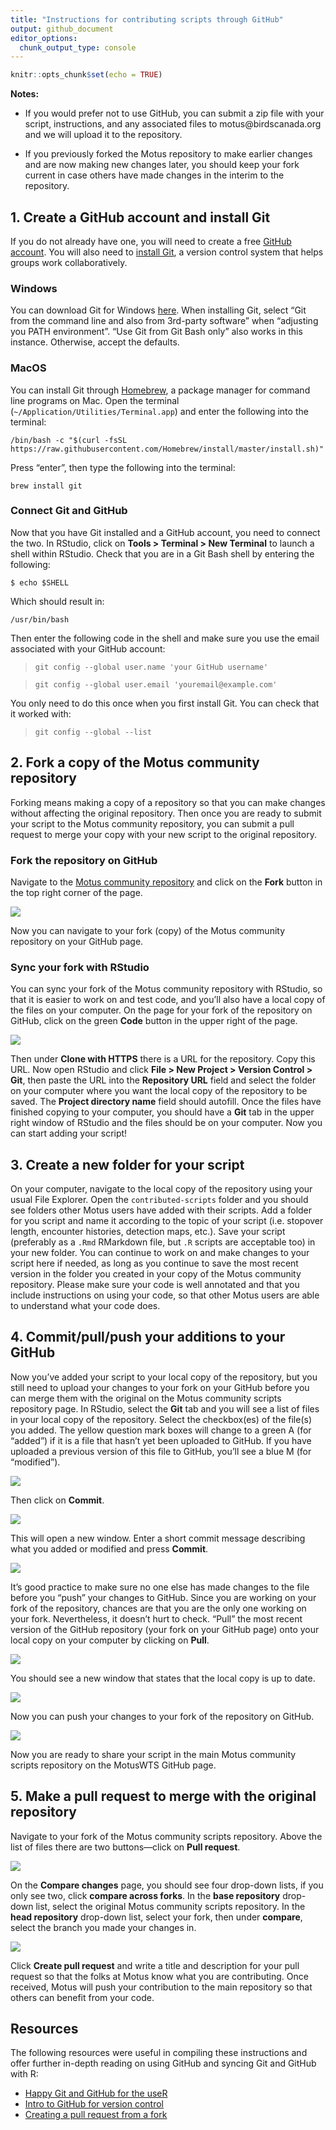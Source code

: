 ```yaml
---
title: "Instructions for contributing scripts through GitHub"
output: github_document
editor_options: 
  chunk_output_type: console
---
```


```r
knitr::opts_chunk$set(echo = TRUE)
```

**Notes:**

* If you would prefer not to use GitHub, you can submit a zip file with your script, instructions, and any associated files to motus@birdscanada.org and we will upload it to the repository.

* If you previously forked the Motus repository to make earlier changes and are now making new changes later, you should keep your fork current in case others have made changes in the interim to the repository.

## 1. Create a GitHub account and install Git

If you do not already have one, you will need to create a free [GitHub account](https://github.com/). You will also need to [install Git](https://git-scm.com/download/), a version control system that helps groups work collaboratively.

### Windows

You can download Git for Windows [here](https://git-scm.com/download/). When installing Git, select "Git from the command line and also from 3rd-party software" when "adjusting you PATH environment". "Use Git from Git Bash only" also works in this instance. Otherwise, accept the defaults.

### MacOS

You can install Git through [Homebrew](https://brew.sh/), a package manager for command line programs on Mac. Open the terminal (`~/Application/Utilities/Terminal.app`) and enter the following into the terminal:

`/bin/bash -c "$(curl -fsSL https://raw.githubusercontent.com/Homebrew/install/master/install.sh)"`

Press "enter", then type the following into the terminal:

`brew install git`

### Connect Git and GitHub

Now that you have Git installed and a GitHub account, you need to connect the two. In RStudio, click on **Tools > Terminal > New Terminal** to launch a shell within RStudio. Check that you are in a Git Bash shell by entering the following:

`$ echo $SHELL`

Which should result in:

`/usr/bin/bash`

Then enter the following code in the shell and make sure you use the email associated with your GitHub account:

> `git config --global user.name 'your GitHub username'`

> `git config --global user.email 'youremail@example.com'`

You only need to do this once when you first install Git. You can check that it worked with:

> `git config --global --list`

## 2. Fork a copy of the Motus community repository

Forking means making a copy of a repository so that you can make changes without affecting the original repository. Then once you are ready to submit your script to the Motus community repository, you can submit a pull request to merge your copy with your new script to the original repository.

### Fork the repository on GitHub

Navigate to the [Motus community repository](https://github.com/MotusWTS/Motus-community-scripts) and click on the **Fork** button in the top right corner of the page.

![](images/fork_button.JPG)

Now you can navigate to your fork (copy) of the Motus community repository on your GitHub page.

### Sync your fork with RStudio

You can sync your fork of the Motus community repository with RStudio, so that it is easier to work on and test code, and you'll also have a local copy of the files on your computer. On the page for your fork of the repository on GitHub, click on the green **Code** button in the upper right of the page.

![](images/code_button.JPG)

Then under **Clone with HTTPS** there is a URL for the repository. Copy this URL. Now open RStudio and click **File > New Project > Version Control > Git**, then paste the URL into the **Repository URL** field and select the folder on your computer where you want the local copy of the repository to be saved. The **Project directory name** field should autofill. Once the files have finished copying to your computer, you should have a **Git** tab in the upper right window of RStudio and the files should be on your computer. Now you can start adding your script!

## 3. Create a new folder for your script

On your computer, navigate to the local copy of the repository using your usual File Explorer. Open the `contributed-scripts` folder and you should see folders other Motus users have added with their scripts. Add a folder for you script and name it according to the topic of your script (i.e. stopover length, encounter histories, detection maps, etc.). Save your script (preferably as a `.Rmd` RMarkdown file, but `.R` scripts are acceptable too) in your new folder. You can continue to work on and make changes to your script here if needed, as long as you continue to save the most recent version in the folder you created in your copy of the Motus community repository. Please make sure your code is well annotated and that you include instructions on using your code, so that other Motus users are able to understand what your code does.

## 4. Commit/pull/push your additions to your GitHub

Now you've added your script to your local copy of the repository, but you still need to upload your changes to your fork on your GitHub before you can merge them with the original on the Motus community scripts repository page. In RStudio, select the **Git** tab and you will see a list of files in your local copy of the repository. Select the checkbox(es) of the file(s) you added. The yellow question mark boxes will change to a green A (for "added") if it is a file that hasn't yet been uploaded to GitHub. If you have uploaded a previous version of this file to GitHub, you'll see a blue M (for "modified").

![](images/git_tab2.jpg)

Then click on **Commit**.

![](images/git_tab3.jpg)

This will open a new window. Enter a short commit message describing what you added or modified and press **Commit**.

![](images/commit_window2.jpg)

It's good practice to make sure no one else has made changes to the file before you "push" your changes to GitHub. Since you are working on your fork of the repository, chances are that you are the only one working on your fork. Nevertheless, it doesn't hurt to check. "Pull" the most recent version of the GitHub repository (your fork on your GitHub page) onto your local copy on your computer by clicking on **Pull**.

![](images/commit_window4.jpg)

You should see a new window that states that the local copy is up to date.

![](images/git_pull.JPG)

Now you can push your changes to your fork of the repository on GitHub.

![](images/commit_window5.jpg)

Now you are ready to share your script in the main Motus community scripts repository on the MotusWTS GitHub page.

## 5. Make a pull request to merge with the original repository

Navigate to your fork of the Motus community scripts repository. Above the list of files there are two buttons---click on **Pull request**.

![](images/pull_request1.jpg)

On the **Compare changes** page, you should see four drop-down lists, if you only see two, click **compare across forks**. In the **base repository** drop-down list, select the original Motus community scripts repository. In the **head repository** drop-down list, select your fork, then under **compare**, select the branch you made your changes in.

![](images/pull_request3.jpg)

Click **Create pull request** and write a title and description for your pull request so that the folks at Motus know what you are contributing. Once received, Motus will push your contribution to the main repository so that others can benefit from your code.

## Resources

The following resources were useful in compiling these instructions and offer further in-depth reading on using GitHub and syncing Git and GitHub with R:

* [Happy Git and GitHub for the useR](https://happygitwithr.com/)
* [Intro to GitHub for version control](https://ourcodingclub.github.io/tutorials/git/)
* [Creating a pull request from a fork](https://docs.github.com/en/github/collaborating-with-issues-and-pull-requests/creating-a-pull-request-from-a-fork)
